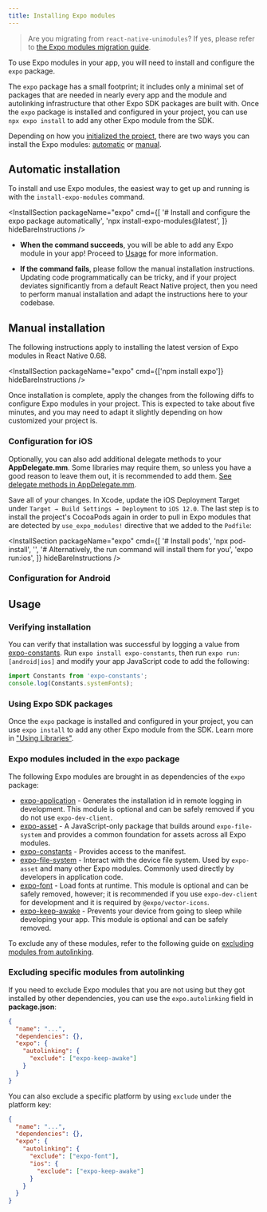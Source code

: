 ```yaml
---
title: Installing Expo modules
---
```



> Are you migrating from `react-native-unimodules`? If yes, please refer to [the Expo modules migration guide](https://expo.fyi/expo-modules-migration).

To use Expo modules in your app, you will need to install and configure the `expo` package.

The `expo` package has a small footprint; it includes only a minimal set of packages that are needed in nearly every app and the module and autolinking infrastructure that other Expo SDK packages are built with. Once the `expo` package is installed and configured in your project, you can use `npx expo install` to add any other Expo module from the SDK.

Depending on how you [initialized the project](/bare/hello-world/), there are two ways you can install the Expo modules: [automatic](#automatic-installation) or [manual](#manual-installation).

## Automatic installation

To install and use Expo modules, the easiest way to get up and running is with the `install-expo-modules` command.

<InstallSection
  packageName="expo"
  cmd={[
    '# Install and configure the expo package automatically',
    'npx install-expo-modules@latest',
  ]}
  hideBareInstructions
/>

- <YesIcon small /> **When the command succeeds**, you will be able to add any Expo module in your app! Proceed to [Usage](#usage) for more information.

- <NoIcon small /> **If the command fails**, please follow the manual installation instructions. Updating code programmatically can be tricky, and if your project deviates significantly from a default React Native project, then you need to perform manual installation and adapt the instructions here to your codebase.

## Manual installation

The following instructions apply to installing the latest version of Expo modules in React Native 0.68.

<InstallSection packageName="expo" cmd={['npm install expo']} hideBareInstructions />

Once installation is complete, apply the changes from the following diffs to configure Expo modules in your project. This is expected to take about five minutes, and you may need to adapt it slightly depending on how customized your project is.

### Configuration for iOS

<DiffBlock source="/static/diffs/expo-ios.diff" />

Optionally, you can also add additional delegate methods to your **AppDelegate.mm**. Some libraries may require them, so unless you have a good reason to leave them out, it is recommended to add them. [See delegate methods in AppDelegate.mm](https://github.com/expo/expo/blob/b7c0356c697ef2cf46388e5742d67b7b48adc97f/templates/expo-template-bare-minimum/ios/HelloWorld/AppDelegate.mm#L75-L102).

Save all of your changes. In Xcode, update the iOS Deployment Target under `Target → Build Settings → Deployment` to `iOS 12.0`. The last step is to install the project's CocoaPods again in order to pull in Expo modules that are detected by `use_expo_modules!` directive that we added to the `Podfile`:

<InstallSection
  packageName="expo"
  cmd={[
    '# Install pods',
    'npx pod-install',
    '',
    '# Alternatively, the run command will install them for you',
    'expo run:ios',
  ]}
  hideBareInstructions
/>

<div style={{ marginTop: 50 }} />

### Configuration for Android

<DiffBlock source="/static/diffs/expo-android.diff" />

<div style={{ marginTop: -10 }} />

## Usage

### Verifying installation

You can verify that installation was successful by logging a value from [expo-constants](/versions/latest/sdk/constants/). Run `expo install expo-constants`, then run `expo run:[android|ios]` and modify your app JavaScript code to add the following:

```js
import Constants from 'expo-constants';
console.log(Constants.systemFonts);
```

### Using Expo SDK packages

Once the `expo` package is installed and configured in your project, you can use `expo install` to add any other Expo module from the SDK. Learn more in ["Using Libraries"](/workflow/using-libraries).

### Expo modules included in the `expo` package

The following Expo modules are brought in as dependencies of the `expo` package:

- [expo-application](/versions/latest/sdk/application.mdx) - Generates the installation id in remote logging in development. This module is optional and can be safely removed if you do not use `expo-dev-client`.
- [expo-asset](/versions/latest/sdk/asset.mdx) - A JavaScript-only package that builds around `expo-file-system` and provides a common foundation for assets across all Expo modules.
- [expo-constants](/versions/latest/sdk/constants.mdx) - Provides access to the manifest.
- [expo-file-system](/versions/latest/sdk/filesystem.mdx) - Interact with the device file system. Used by `expo-asset` and many other Expo modules. Commonly used directly by developers in application code.
- [expo-font](/versions/latest/sdk/font.mdx) - Load fonts at runtime. This module is optional and can be safely removed, however; it is recommended if you use `expo-dev-client` for development and it is required by `@expo/vector-icons`.
- [expo-keep-awake](/versions/latest/sdk/keep-awake.mdx) - Prevents your device from going to sleep while developing your app. This module is optional and can be safely removed.

To exclude any of these modules, refer to the following guide on [excluding modules from autolinking](#excluding-specific-modules-from-autolinking).

### Excluding specific modules from autolinking

If you need to exclude Expo modules that you are not using but they got installed by other dependencies, you can use the `expo.autolinking` field in **package.json**:

```json
{
  "name": "...",
  "dependencies": {},
  "expo": {
    "autolinking": {
      "exclude": ["expo-keep-awake"]
    }
  }
}
```

You can also exclude a specific platform by using `exclude` under the platform key:

```json
{
  "name": "...",
  "dependencies": {},
  "expo": {
    "autolinking": {
      "exclude": ["expo-font"],
      "ios": {
        "exclude": ["expo-keep-awake"]
      }
    }
  }
}
```
